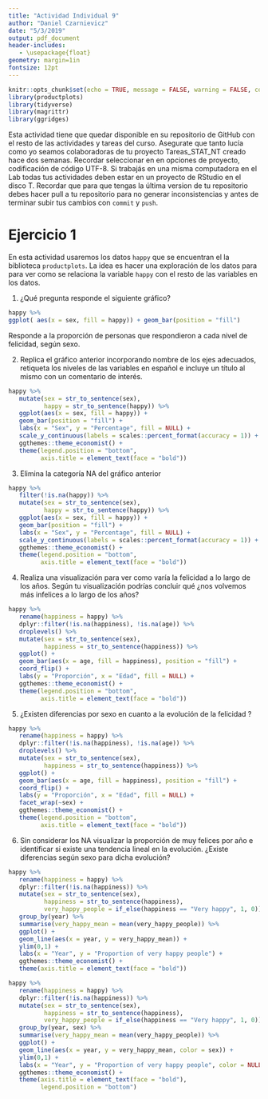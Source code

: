 ```yaml
---
title: "Actividad Individual 9"
author: "Daniel Czarnievicz"
date: "5/3/2019"
output: pdf_document
header-includes:
   - \usepackage{float}
geometry: margin=1in
fontsize: 12pt
---
```


```r
knitr::opts_chunk$set(echo = TRUE, message = FALSE, warning = FALSE, comment = "")
library(productplots)
library(tidyverse)
library(magrittr)
library(ggridges)
```

Esta actividad tiene que quedar disponible en su repositorio de GitHub con el resto de las actividades y tareas del curso. Asegurate que tanto lucía como yo seamos colaboradoras de tu proyecto Tareas_STAT_NT creado hace dos semanas.
Recordar seleccionar en en opciones de proyecto, codificación de código UTF-8.
Si trabajás en una misma computadora en el Lab todas tus actividades deben estar en un proyecto de RStudio en el disco T. Recordar que para que tengas la última version de tu repositorio debes hacer pull a tu repositorio para no generar inconsistencias y antes de terminar subir tus cambios con `commit` y `push`.


# Ejercicio 1

En esta actividad usaremos los datos `happy` que se encuentran el la biblioteca `productplots`. La idea es hacer una exploración de los datos para para ver como se relaciona la variable `happy` con el resto de las variables en los datos.

1. ¿Qué pregunta responde el siguiente gráfico?

```r
happy %>%
ggplot( aes(x = sex, fill = happy)) + geom_bar(position = "fill")
```

Responde a la proporción de personas que respondieron a cada nivel de felicidad, según sexo.

2. Replica el gráfico anterior incorporando nombre de los ejes adecuados, retiqueta los niveles de las variables en español e incluye un título al mismo con un comentario de interés.

```r
happy %>%
   mutate(sex = str_to_sentence(sex),
          happy = str_to_sentence(happy)) %>% 
   ggplot(aes(x = sex, fill = happy)) + 
   geom_bar(position = "fill") +
   labs(x = "Sex", y = "Percentage", fill = NULL) +
   scale_y_continuous(labels = scales::percent_format(accuracy = 1)) +
   ggthemes::theme_economist() +
   theme(legend.position = "bottom", 
         axis.title = element_text(face = "bold"))
```

\newpage

3. Elimina la categoría NA del gráfico anterior

```r
happy %>%
   filter(!is.na(happy)) %>% 
   mutate(sex = str_to_sentence(sex),
          happy = str_to_sentence(happy)) %>% 
   ggplot(aes(x = sex, fill = happy)) + 
   geom_bar(position = "fill") +
   labs(x = "Sex", y = "Percentage", fill = NULL) +
   scale_y_continuous(labels = scales::percent_format(accuracy = 1)) +
   ggthemes::theme_economist() +
   theme(legend.position = "bottom", 
         axis.title = element_text(face = "bold"))
```

\newpage

4. Realiza una visualización  para ver como varía la  felicidad a lo largo de los años. Según tu visualización podrías concluir qué ¿nos volvemos más infelices a lo largo de los años?

```r
happy %>% 
   rename(happiness = happy) %>% 
   dplyr::filter(!is.na(happiness), !is.na(age)) %>% 
   droplevels() %>% 
   mutate(sex = str_to_sentence(sex),
          happiness = str_to_sentence(happiness)) %>% 
   ggplot() +
   geom_bar(aes(x = age, fill = happiness), position = "fill") +
   coord_flip() +
   labs(y = "Proporción", x = "Edad", fill = NULL) +
   ggthemes::theme_economist() +
   theme(legend.position = "bottom",
         axis.title = element_text(face = "bold"))
```

\newpage

5. ¿Existen diferencias por sexo en cuanto a la evolución de la felicidad ?

```r
happy %>% 
   rename(happiness = happy) %>% 
   dplyr::filter(!is.na(happiness), !is.na(age)) %>% 
   droplevels() %>% 
   mutate(sex = str_to_sentence(sex),
          happiness = str_to_sentence(happiness)) %>% 
   ggplot() +
   geom_bar(aes(x = age, fill = happiness), position = "fill") +
   coord_flip() +
   labs(y = "Proporción", x = "Edad", fill = NULL) +
   facet_wrap(~sex) +
   ggthemes::theme_economist() +
   theme(legend.position = "bottom",
         axis.title = element_text(face = "bold"))
```

\newpage

6. Sin considerar los NA visualizar la proporción de muy felices por año e identificar si existe una tendencia lineal en la evolución. ¿Existe diferencias según sexo para dicha evolución?

```r
happy %>% 
   rename(happiness = happy) %>% 
   dplyr::filter(!is.na(happiness)) %>% 
   mutate(sex = str_to_sentence(sex),
          happiness = str_to_sentence(happiness),
          very_happy_people = if_else(happiness == "Very happy", 1, 0)) %>%
   group_by(year) %>%
   summarise(very_happy_mean = mean(very_happy_people)) %>%
   ggplot() +
   geom_line(aes(x = year, y = very_happy_mean)) +
   ylim(0,1) +
   labs(x = "Year", y = "Proportion of very happy people") +
   ggthemes::theme_economist() +
   theme(axis.title = element_text(face = "bold"))
```


```r
happy %>% 
   rename(happiness = happy) %>% 
   dplyr::filter(!is.na(happiness)) %>% 
   mutate(sex = str_to_sentence(sex),
          happiness = str_to_sentence(happiness),
          very_happy_people = if_else(happiness == "Very happy", 1, 0)) %>%
   group_by(year, sex) %>%
   summarise(very_happy_mean = mean(very_happy_people)) %>%
   ggplot() +
   geom_line(aes(x = year, y = very_happy_mean, color = sex)) +
   ylim(0,1) +
   labs(x = "Year", y = "Proportion of very happy people", color = NULL) +
   ggthemes::theme_economist() +
   theme(axis.title = element_text(face = "bold"),
         legend.position = "bottom")
```

\fbox{\begin{minipage}{48em}
Ok todo, en esta última parte te faltó agrupar por sexo. No it didn't :)
\end{minipage}}


\fbox{\begin{minipage}{48em}
10/10. Sin comentarios adicionales
\end{minipage}}

